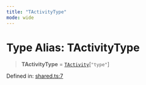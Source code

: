 ```yaml
---
title: "TActivityType"
mode: wide
---
```

  
# Type Alias: TActivityType

> **TActivityType** = [`TActivity`](../TActivity/readme)\[`"type"`\]

Defined in: [shared.ts:7](https://github.com/tkhq/sdk/blob/94193410cf3571aa019a0b9408107eeb43e39e16/packages/http/src/shared.ts#L7)
